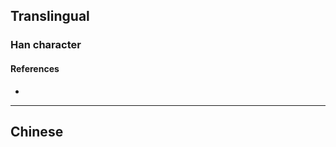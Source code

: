 {{also|儂}}
==Translingual==

===Han character===
{{Han char|rn=9|rad=人|as=06|sn=8|four=|canj=人竹月女 (OHBV)|ids=⿰[[亻]][[农]]}}

====References====
* {{Han ref|kx=0102.291|hdz=10154.050|uh=4FAC|ud=20396}}

----
==Chinese==
{{zh-see|儂}}